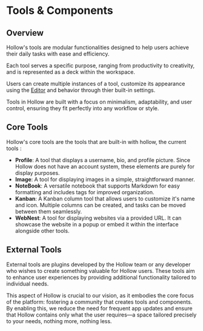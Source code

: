 # Tools & Components

## Overview

Hollow's tools are modular functionalities designed to help users achieve their daily tasks with ease and efficiency.

Each tool serves a specific purpose, ranging from productivity to creativity, and is represented as a deck within the workspace.

Users can create multiple instances of a tool, customize its appearance using the [Editor](/editor) and behavior through thier built-in settings.

Tools in Hollow are built with a focus on minimalism, adaptability, and user control, ensuring they fit perfectly into any workflow or style.

## Core Tools

Hollow's core tools are the tools that are built-in with hollow, the current tools :

-   **Profile**: A tool that displays a username, bio, and profile picture. Since Hollow does not have an account system, these elements are purely for display purposes.
-   **Image**: A tool for displaying images in a simple, straightforward manner.
-   **NoteBook**: A versatile notebook that supports Markdown for easy formatting and includes tags for improved organization.
-   **Kanban**: A Kanban column tool that allows users to customize it's name and icon. Multiple columns can be created, and tasks can be moved between them seamlessly.
-   **WebNest**: A tool for displaying websites via a provided URL. It can showcase the website in a popup or embed it within the interface alongside other tools.

## External Tools

External tools are plugins developed by the Hollow team or any developer who wishes to create something valuable for Hollow users. These tools aim to enhance user experiences by providing additional functionality tailored to individual needs.

This aspect of Hollow is crucial to our vision, as it embodies the core focus of the platform: fostering a community that creates tools and components. By enabling this, we reduce the need for frequent app updates and ensure that Hollow contains only what the user requires—a space tailored precisely to your needs, nothing more, nothing less.
